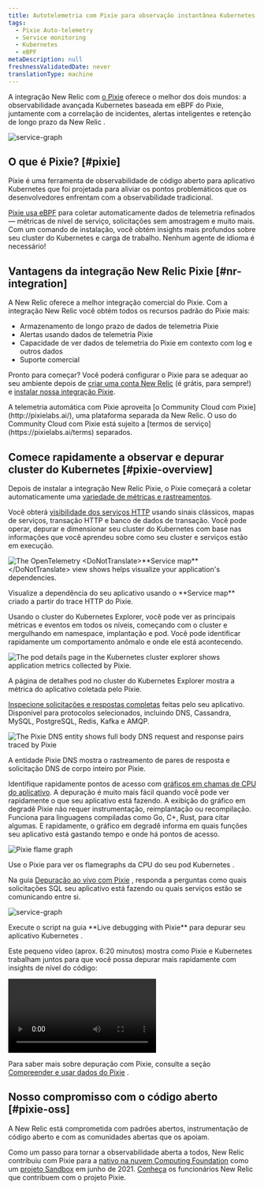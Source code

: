 ```yaml
---
title: Autotelemetria com Pixie para observação instantânea Kubernetes
tags:
  - Pixie Auto-telemetry
  - Service monitoring
  - Kubernetes
  - eBPF
metaDescription: null
freshnessValidatedDate: never
translationType: machine
---
```








A integração New Relic com [o Pixie](https://px.dev/) oferece o melhor dos dois mundos: a observabilidade avançada Kubernetes baseada em eBPF do Pixie, juntamente com a correlação de incidentes, alertas inteligentes e retenção de longo prazo da New Relic .

<img
  title="service graph in live debugger"
  alt="service-graph"
  src={pixieServiceGraph}
/>

## O que é Pixie? [#pixie]

Pixie é uma ferramenta de observabilidade de código aberto para aplicativo Kubernetes que foi projetada para aliviar os pontos problemáticos que os desenvolvedores enfrentam com a observabilidade tradicional.

[Pixie usa eBPF](https://docs.px.dev/about-pixie/pixie-ebpf) para coletar automaticamente dados de telemetria refinados — métricas de nível de serviço, solicitações sem amostragem e muito mais. Com um comando de instalação, você obtém insights mais profundos sobre seu cluster do Kubernetes e carga de trabalho. Nenhum agente de idioma é necessário!

## Vantagens da integração New Relic Pixie [#nr-integration]

A New Relic oferece a melhor integração comercial do Pixie. Com a integração New Relic você obtém todos os recursos padrão do Pixie mais:

* Armazenamento de longo prazo de dados de telemetria Pixie
* Alertas usando dados de telemetria Pixie
* Capacidade de ver dados de telemetria do Pixie em contexto com log e outros dados
* Suporte comercial

Pronto para começar? Você poderá configurar o Pixie para se adequar ao seu ambiente depois de [criar uma conta New Relic](https://newrelic.com/signup) (é grátis, para sempre!) e [instalar nossa integração Pixie](/docs/kubernetes-pixie/auto-telemetry-pixie/install-auto-telemetry-pixie/).

<Callout variant="important">
  A telemetria automática com Pixie aproveita [o Community Cloud com Pixie](http://pixielabs.ai/), uma plataforma separada da New Relic. O uso do Community Cloud com Pixie está sujeito a [termos de serviço](https://pixielabs.ai/terms) separados.
</Callout>

## Comece rapidamente a observar e depurar cluster do Kubernetes [#pixie-overview]

Depois de instalar a integração New Relic Pixie, o Pixie começará a coletar automaticamente uma [variedade de métricas e rastreamentos](https://docs.px.dev/about-pixie/data-sources/).

Você obterá [visibilidade dos serviços HTTP](/docs/kubernetes-pixie/auto-telemetry-pixie/understand-use-data/explore-pixie-data#service-health) usando sinais clássicos, mapas de serviços, transação HTTP e banco de dados de transação. Você pode operar, depurar e dimensionar seu cluster do Kubernetes com base nas informações que você aprendeu sobre como seu cluster e serviços estão em execução.

<img
  title="The OpenTelemetry <DoNotTranslate>**Service map**</DoNotTranslate> view shows helps visualize your application's dependencies."
  alt="The OpenTelemetry <DoNotTranslate>**Service map**</DoNotTranslate> view shows helps visualize your application's dependencies."
  src={pixieServiceOtelMap}
/>

<figcaption>
  Visualize a dependência do seu aplicativo usando o <DoNotTranslate>**Service map**</DoNotTranslate> criado a partir do trace HTTP do Pixie.
</figcaption>

Usando o cluster do Kubernetes Explorer, você pode ver as principais métricas e eventos em todos os níveis, começando com o cluster e mergulhando em namespace, implantação e pod. Você pode identificar rapidamente um comportamento anômalo e onde ele está acontecendo.

<img
  title="The pod details page in the Kubernetes cluster explorer shows application metrics collected by Pixie."
  alt="The pod details page in the Kubernetes cluster explorer shows application metrics collected by Pixie."
  src={pixieKcePodDetails}
/>

<figcaption>
  A página de detalhes pod no cluster do Kubernetes Explorer mostra a métrica do aplicativo coletada pelo Pixie.
</figcaption>

[Inspecione solicitações e respostas completas](/docs/kubernetes-pixie/auto-telemetry-pixie/understand-use-data/pixie-entities) feitas pelo seu aplicativo. Disponível para protocolos selecionados, incluindo DNS, Cassandra, MySQL, PostgreSQL, Redis, Kafka e AMQP.

<img
  title="The Pixie DNS entity shows full body DNS request and response pairs traced by Pixie"
  alt="The Pixie DNS  entity shows full body DNS request and response pairs traced by Pixie"
  src={pixieDnsEntity}
/>

<figcaption>
  A entidade Pixie DNS mostra o rastreamento de pares de resposta e solicitação DNS de corpo inteiro por Pixie.
</figcaption>

Identifique rapidamente pontos de acesso com [gráficos em chamas de CPU do aplicativo](/docs/kubernetes-pixie/auto-telemetry-pixie/understand-use-data/explore-pixie-data#cpu-profiles). A depuração é muito mais fácil quando você pode ver rapidamente o que seu aplicativo está fazendo. A exibição do gráfico em degradê Pixie não requer instrumentação, reimplantação ou recompilação. Funciona para linguagens compiladas como Go, C+, Rust, para citar algumas. E rapidamente, o gráfico em degradê informa em quais funções seu aplicativo está gastando tempo e onde há pontos de acesso.

<img
  title="Pixie flame graph"
  alt="Pixie flame graph"
  src={pixieFlamegraph}
/>

<figcaption>
  Use o Pixie para ver os flamegraphs da CPU do seu pod Kubernetes .
</figcaption>

Na guia [Depuração ao vivo com Pixie](/docs/kubernetes-pixie/auto-telemetry-pixie/understand-use-data/live-debugging-with-pixie) , responda a perguntas como quais solicitações SQL seu aplicativo está fazendo ou quais serviços estão se comunicando entre si.

<img
  title="service graph in live debugger"
  alt="service-graph"
  src={pixieLiveDebugging}
/>

<figcaption>
  Execute o script na guia <DoNotTranslate>**Live debugging with Pixie**</DoNotTranslate> para depurar seu aplicativo Kubernetes .
</figcaption>

Este pequeno vídeo (aprox. 6:20 minutos) mostra como Pixie e Kubernetes trabalham juntos para que você possa depurar mais rapidamente com insights de nível do código:

<Video
  id="QO7vz0jQEUI"
  type="youtube"
/>

Para saber mais sobre depuração com Pixie, consulte a seção [Compreender e usar dados do Pixie](/docs/kubernetes-pixie/auto-telemetry-pixie/understand-use-data/overview) .

## Nosso compromisso com o código aberto [#pixie-oss]

A New Relic está comprometida com padrões abertos, instrumentação de código aberto e com as comunidades abertas que os apoiam.

Como um passo para tornar a observabilidade aberta a todos, New Relic contribuiu com Pixie para a [nativo na nuvem Computing Foundation](https://www.cncf.io/) como um [projeto Sandbox](https://www.cncf.io/sandbox-projects/) em junho de 2021. [Conheça](https://opensource.newrelic.com/projects/pixie) os funcionários New Relic que contribuem com o projeto Pixie.
